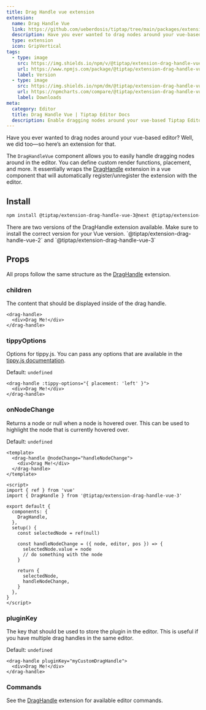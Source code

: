 ```yaml
---
title: Drag Handle vue extension
extension:
  name: Drag Handle Vue
  link: https://github.com/ueberdosis/tiptap/tree/main/packages/extension-drag-handle-vue
  description: Have you ever wanted to drag nodes around your vue-based editor? Well, we did too.
  type: extension
  icon: GripVertical
tags:
  - type: image
    src: https://img.shields.io/npm/v/@tiptap/extension-drag-handle-vue.svg?label=version
    url: https://www.npmjs.com/package/@tiptap/extension-drag-handle-vue
    label: Version
  - type: image
    src: https://img.shields.io/npm/dm/@tiptap/extension-drag-handle-vue.svg
    url: https://npmcharts.com/compare/@tiptap/extension-drag-handle-vue?minimal=true
    label: Downloads
meta:
  category: Editor
  title: Drag Handle Vue | Tiptap Editor Docs
  description: Enable dragging nodes around your vue-based Tiptap Editor with the Drag Handle vue Extension. Learn how to set it up here in the Docs!
---
```



Have you ever wanted to drag nodes around your vue-based editor? Well, we did too—so here’s an extension for that.

The `DragHandleVue` component allows you to easily handle dragging nodes around in the editor. You can define custom render functions, placement, and more.
It essentially wraps the [DragHandle](/editor/extensions/functionality/drag-handle) extension in a vue component that will automatically register/unregister the extension with the editor.

<CodeDemo path="/Extensions/DragHandle?selectedTab=Vue" />

## Install

```bash
npm install @tiptap/extension-drag-handle-vue-3@next @tiptap/extension-drag-handle@next @tiptap/extension-node-range@next @tiptap/extension-collaboration@next @tiptap/y-tiptap@next yjs y-protocols
```

<Callout title="Vue 2 vs. Vue 3" variant="info">
  There are two versions of the DragHandle extension available. Make sure to install the correct
  version for your Vue version. `@tiptap/extension-drag-handle-vue-2` and
  `@tiptap/extension-drag-handle-vue-3`
</Callout>

## Props

All props follow the same structure as the [DragHandle](/editor/extensions/functionality/drag-handle) extension.

### children

The content that should be displayed inside of the drag handle.

```vue
<drag-handle>
  <div>Drag Me!</div>
</drag-handle>
```

### tippyOptions

Options for tippy.js. You can pass any options that are available in the [tippy.js documentation](https://atomiks.github.io/tippyjs/v6/all-props/).

Default: `undefined`

```vue
<drag-handle :tippy-options="{ placement: 'left' }">
  <div>Drag Me!</div>
</drag-handle>
```

### onNodeChange

Returns a node or null when a node is hovered over. This can be used to highlight the node that is currently hovered over.

Default: `undefined`

```vue
<template>
  <drag-handle @nodeChange="handleNodeChange">
    <div>Drag Me!</div>
  </drag-handle>
</template>

<script>
import { ref } from 'vue'
import { DragHandle } from '@tiptap/extension-drag-handle-vue-3'

export default {
  components: {
    DragHandle,
  },
  setup() {
    const selectedNode = ref(null)

    const handleNodeChange = ({ node, editor, pos }) => {
      selectedNode.value = node
      // do something with the node
    }

    return {
      selectedNode,
      handleNodeChange,
    }
  },
}
</script>
```

### pluginKey

The key that should be used to store the plugin in the editor. This is useful if you have multiple drag handles in the same editor.

Default: `undefined`

```vue
<drag-handle pluginKey="myCustomDragHandle">
  <div>Drag Me!</div>
</drag-handle>
```

### Commands

See the [DragHandle](/editor/extensions/functionality/drag-handle) extension for available editor commands.
